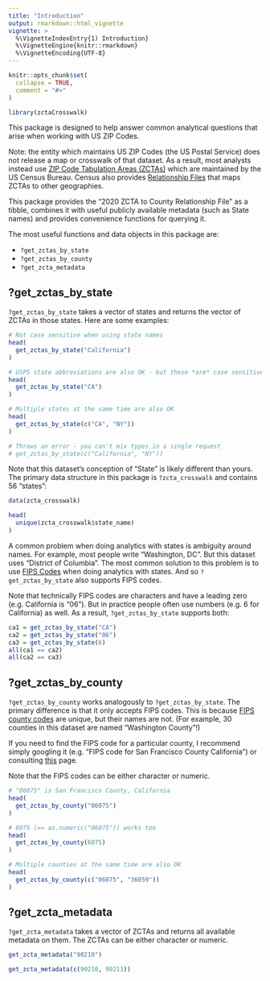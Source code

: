 ```yaml
---
title: "Introduction"
output: rmarkdown::html_vignette
vignette: >
  %\VignetteIndexEntry{1) Introduction}
  %\VignetteEngine{knitr::rmarkdown}
  %\VignetteEncoding{UTF-8}
---
```


```r
knitr::opts_chunk$set(
  collapse = TRUE,
  comment = "#>"
)
```

```r
library(zctaCrosswalk)
```

This package is designed to help answer common analytical questions that arise
when working with US ZIP Codes.

Note: the entity which maintains US ZIP Codes (the US Postal
Service) does not release a map or crosswalk of that dataset. As a result, most
analysts instead use [ZIP Code Tabulation Areas (ZCTAs)](https://www.census.gov/programs-surveys/geography/guidance/geo-areas/zctas.html) which
are maintained by the US Census Bureau. Census
also provides [Relationship Files](https://www.census.gov/geographies/reference-files/time-series/geo/relationship-files.2020.html#zcta) that maps ZCTAs to other geographies.

This package provides the "2020 ZCTA to County Relationship File" as a tibble, combines it with useful publicly available metadata (such as State names) and provides convenience functions for querying it.

The most useful functions and data objects in this package are:

 * `?get_zctas_by_state`
 * `?get_zctas_by_county`
 * `?get_zcta_metadata`

## ?get_zctas_by_state

`?get_zctas_by_state` takes a vector of states and returns the vector of ZCTAs in those states. Here are some examples:

```r
# Not case sensitive when using state names
head(
  get_zctas_by_state("California")
)

# USPS state abbreviations are also OK - but these *are* case sensitive
head(
  get_zctas_by_state("CA")
)

# Multiple states at the same time are also OK
head(
  get_zctas_by_state(c("CA", "NY"))
)

# Throws an error - you can't mix types in a single request
# get_zctas_by_state(c("California", "NY"))
```

Note that this dataset's conception of "State" is likely different than yours. 
The primary data structure in this package is `?zcta_crosswalk` and contains 
56 "states":

```r
data(zcta_crosswalk)

head(
  unique(zcta_crosswalk$state_name)
)
```

A common problem when doing analytics with states is ambiguity around names. For 
example, most people write "Washington, DC". But this dataset uses "District of Columbia". The most common solution to this problem is to use [FIPS Codes](https://en.wikipedia.org/wiki/Federal_Information_Processing_Standard_state_code)
when doing analytics with states. And so `?get_zctas_by_state` also
supports FIPS codes. 

Note that technically FIPS codes are characters and have a leading 
zero (e.g. California is "06"). But in practice people often use numbers (e.g.
6 for California) as well. As a result, `?get_zctas_by_state` supports both:

```r
ca1 = get_zctas_by_state("CA")
ca2 = get_zctas_by_state("06")
ca3 = get_zctas_by_state(6)
all(ca1 == ca2)
all(ca2 == ca3)
```

## ?get_zctas_by_county

`?get_zctas_by_county` works analogously to `?get_zctas_by_state`. The primary
difference is that it only accepts FIPS codes. This is because [FIPS county codes](https://en.wikipedia.org/wiki/FIPS_county_code) are unique, but their names are not.
(For example, 30 counties in this dataset are named "Washington County"!)

If you need to find the FIPS code for a particular county, I recommend simply googling
it (e.g. "FIPS code for San Francisco County California") or consulting
[this](https://en.wikipedia.org/wiki/List_of_United_States_FIPS_codes_by_county) page.

Note that the FIPS codes can be either character or numeric.
```r
# "06075" is San Francisco County, California
head(
  get_zctas_by_county("06075")
)

# 6075 (== as.numeric("06075")) works too
head(
  get_zctas_by_county(6075)
)

# Multiple counties at the same time are also OK
head(
  get_zctas_by_county(c("06075", "36059"))
)
```

## ?get_zcta_metadata

`?get_zcta_metadata` takes a vector of ZCTAs and returns all available metadata on them.
The ZCTAs can be either character or numeric.

```r
get_zcta_metadata("90210")

get_zcta_metadata(c(90210, 90211))
```
